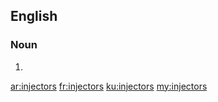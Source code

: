 ==English==

===Noun===
{{head|en|plural}}

# {{plural of|injector|lang=en}}

[[ar:injectors]]
[[fr:injectors]]
[[ku:injectors]]
[[my:injectors]]